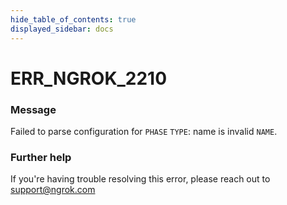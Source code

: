 ```yaml
---
hide_table_of_contents: true
displayed_sidebar: docs
---
```



# ERR_NGROK_2210

### Message

Failed to parse configuration for `PHASE` `TYPE`: name is invalid `NAME`.

<ErrorDetails error="err_ngrok_2210" />

### Further help

If you're having trouble resolving this error, please reach out to [support@ngrok.com](mailto:support@ngrok.com?subject=Help%20with%20ERR_NGROK_2210)

